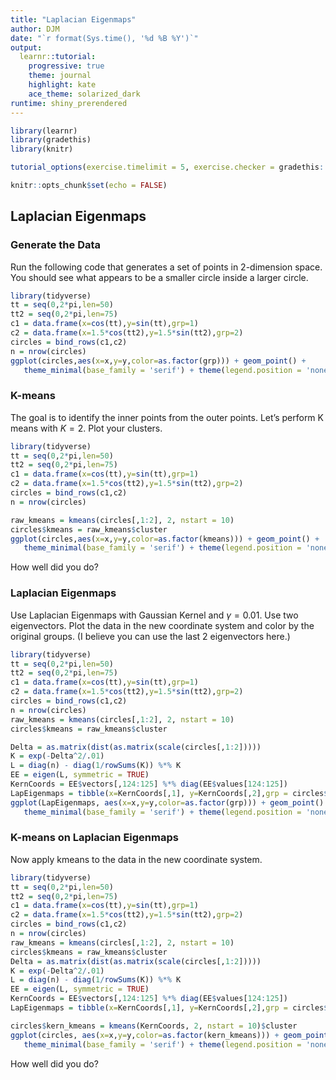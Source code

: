 ```yaml
---
title: "Laplacian Eigenmaps"
author: DJM
date: "`r format(Sys.time(), '%d %B %Y')`"
output: 
  learnr::tutorial:
    progressive: true
    theme: journal
    highlight: kate
    ace_theme: solarized_dark
runtime: shiny_prerendered
---
```


<!--
Derived from IU Stat 432 week9.Rmd
css: "/css/tutorials.css"
-->

```r
library(learnr)
library(gradethis)
library(knitr)

tutorial_options(exercise.timelimit = 5, exercise.checker = gradethis::grade_learnr)

knitr::opts_chunk$set(echo = FALSE)
```


## Laplacian Eigenmaps 

### Generate the Data

Run the following code that generates a set of points in 2-dimension space.  You should see what appears to be a smaller circle inside a larger circle.

```r
library(tidyverse)
tt = seq(0,2*pi,len=50)
tt2 = seq(0,2*pi,len=75)
c1 = data.frame(x=cos(tt),y=sin(tt),grp=1)
c2 = data.frame(x=1.5*cos(tt2),y=1.5*sin(tt2),grp=2)
circles = bind_rows(c1,c2)
n = nrow(circles)
ggplot(circles,aes(x=x,y=y,color=as.factor(grp))) + geom_point() + 
   theme_minimal(base_family = 'serif') + theme(legend.position = 'none')
```

### K-means

The goal is to identify the inner points from the outer points.  Let's perform K means with $K=2$. Plot your clusters.

```r
library(tidyverse)
tt = seq(0,2*pi,len=50)
tt2 = seq(0,2*pi,len=75)
c1 = data.frame(x=cos(tt),y=sin(tt),grp=1)
c2 = data.frame(x=1.5*cos(tt2),y=1.5*sin(tt2),grp=2)
circles = bind_rows(c1,c2)
n = nrow(circles)
```

```r
raw_kmeans = kmeans(circles[,1:2], 2, nstart = 10)
circles$kmeans = raw_kmeans$cluster
ggplot(circles,aes(x=x,y=y,color=as.factor(kmeans))) + geom_point() + 
   theme_minimal(base_family = 'serif') + theme(legend.position = 'none')
```

How well did you do?

### Laplacian Eigenmaps

Use Laplacian Eigenmaps with Gaussian Kernel and $\gamma=0.01$. Use two eigenvectors. Plot the data in the new coordinate system and color by the original groups. (I believe you can use the last 2 eigenvectors here.)

```r
library(tidyverse)
tt = seq(0,2*pi,len=50)
tt2 = seq(0,2*pi,len=75)
c1 = data.frame(x=cos(tt),y=sin(tt),grp=1)
c2 = data.frame(x=1.5*cos(tt2),y=1.5*sin(tt2),grp=2)
circles = bind_rows(c1,c2)
n = nrow(circles)
raw_kmeans = kmeans(circles[,1:2], 2, nstart = 10)
circles$kmeans = raw_kmeans$cluster
```

```r
Delta = as.matrix(dist(as.matrix(scale(circles[,1:2]))))
K = exp(-Delta^2/.01)
L = diag(n) - diag(1/rowSums(K)) %*% K
EE = eigen(L, symmetric = TRUE)
KernCoords = EE$vectors[,124:125] %*% diag(EE$values[124:125])
LapEigenmaps = tibble(x=KernCoords[,1], y=KernCoords[,2],grp = circles$grp)
ggplot(LapEigenmaps, aes(x=x,y=y,color=as.factor(grp))) + geom_point() + 
   theme_minimal(base_family = 'serif') + theme(legend.position = 'none') 
```

### K-means on Laplacian Eigenmaps

Now apply kmeans to the data in the new coordinate system. 

```r
library(tidyverse)
tt = seq(0,2*pi,len=50)
tt2 = seq(0,2*pi,len=75)
c1 = data.frame(x=cos(tt),y=sin(tt),grp=1)
c2 = data.frame(x=1.5*cos(tt2),y=1.5*sin(tt2),grp=2)
circles = bind_rows(c1,c2)
n = nrow(circles)
raw_kmeans = kmeans(circles[,1:2], 2, nstart = 10)
circles$kmeans = raw_kmeans$cluster
Delta = as.matrix(dist(as.matrix(scale(circles[,1:2]))))
K = exp(-Delta^2/.01)
L = diag(n) - diag(1/rowSums(K)) %*% K
EE = eigen(L, symmetric = TRUE)
KernCoords = EE$vectors[,124:125] %*% diag(EE$values[124:125])
LapEigenmaps = tibble(x=KernCoords[,1], y=KernCoords[,2],grp = circles$grp)
```

```r
circles$kern_kmeans = kmeans(KernCoords, 2, nstart = 10)$cluster
ggplot(circles, aes(x=x,y=y,color=as.factor(kern_kmeans))) + geom_point() + 
   theme_minimal(base_family = 'serif') + theme(legend.position = 'none')
```

How well did you do?

